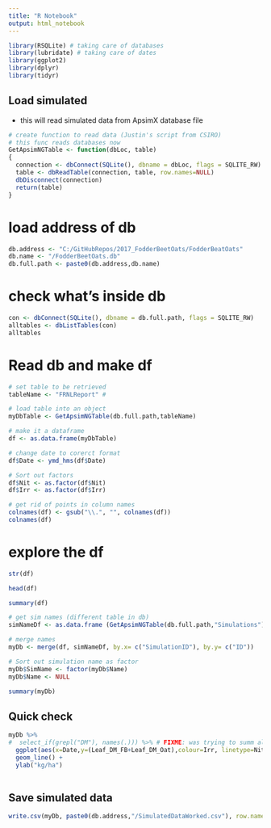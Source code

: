 ```yaml
---
title: "R Notebook"
output: html_notebook
---
```


```r
library(RSQLite) # taking care of databases
library(lubridate) # taking care of dates
library(ggplot2)
library(dplyr)
library(tidyr)
```

## Load simulated

- this will read simulated data from ApsimX database file

```r
# create function to read data (Justin's script from CSIRO)
# this func reads databases now
GetApsimNGTable <- function(dbLoc, table) 
{
  connection <- dbConnect(SQLite(), dbname = dbLoc, flags = SQLITE_RW)
  table <- dbReadTable(connection, table, row.names=NULL)
  dbDisconnect(connection)
  return(table)
}
```

# load address of db
```r
db.address <- "C:/GitHubRepos/2017_FodderBeetOats/FodderBeatOats"
db.name <- "/FodderBeetOats.db"
db.full.path <- paste0(db.address,db.name)
```

# check what's inside db
```r
con <- dbConnect(SQLite(), dbname = db.full.path, flags = SQLITE_RW)
alltables <- dbListTables(con)
alltables
```

# Read db and make df

```r

# set table to be retrieved
tableName <- "FRNLReport" # 

# load table into an object
myDbTable <- GetApsimNGTable(db.full.path,tableName)

# make it a dataframe
df <- as.data.frame(myDbTable)

# change date to corerct format 
df$Date <- ymd_hms(df$Date)

# Sort out factors
df$Nit <- as.factor(df$Nit)
df$Irr <- as.factor(df$Irr)

# get rid of points in column names
colnames(df) <- gsub("\\.", "", colnames(df))
colnames(df)
```

# explore the df
```r
str(df)
```

```r
head(df)
```

```r
summary(df)
```


```r


# get sim names (different table in db)
simNameDf <- as.data.frame (GetApsimNGTable(db.full.path,"Simulations"))

# merge names
myDb <- merge(df, simNameDf, by.x= c("SimulationID"), by.y= c("ID")) 

# Sort out simulation name as factor
myDb$SimName <- factor(myDb$Name)
myDb$Name <- NULL

summary(myDb)
```
## Quick check

```r
myDb %>%
#  select_if(grepl("DM"), names(.))) %>% # FIXME: was trying to summ all biomass variables
  ggplot(aes(x=Date,y=(Leaf_DM_FB+Leaf_DM_Oat),colour=Irr, linetype=Nit)) +
  geom_line() +
  ylab("kg/ha")
  
```

## Save simulated data

```r
write.csv(myDb, paste0(db.address,"/SimulatedDataWorked.csv"), row.names = FALSE)
```

